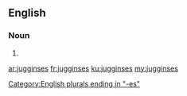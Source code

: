 ==English==

===Noun===
{{head|en}}

# {{plural of|juggins}}

[[Category:English plurals ending in "-es"]]

[[ar:jugginses]]
[[fr:jugginses]]
[[ku:jugginses]]
[[my:jugginses]]